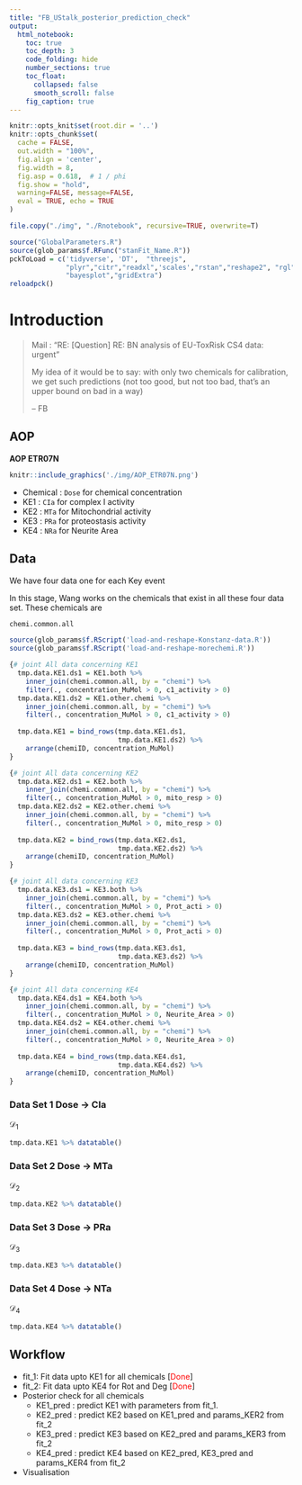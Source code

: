 ```yaml
---
title: "FB_UStalk_posterior_prediction_check"
output:
  html_notebook:
    toc: true
    toc_depth: 3
    code_folding: hide
    number_sections: true
    toc_float:
      collapsed: false
      smooth_scroll: false
    fig_caption: true
---
```


```r
knitr::opts_knit$set(root.dir = '..')
knitr::opts_chunk$set(
  cache = FALSE,
  out.width = "100%",
  fig.align = 'center',
  fig.width = 8,
  fig.asp = 0.618,  # 1 / phi
  fig.show = "hold",
  warning=FALSE, message=FALSE,
  eval = TRUE, echo = TRUE
)
```

```r
file.copy("./img", "./Rnotebook", recursive=TRUE, overwrite=T)
```


```r
source("GlobalParameters.R")
source(glob_params$f.RFunc("stanFit_Name.R"))
pckToLoad = c('tidyverse', 'DT',  "threejs",
              "plyr","citr","readxl",'scales',"rstan","reshape2", "rgl",
              "bayesplot","gridExtra")
reloadpck()
```

# Introduction

> Mail : "RE: [Question] RE: BN analysis of EU-ToxRisk CS4 data: urgent"
>
> My idea of it would be to say: with only two chemicals for calibration, we get such predictions (not too good, but not too bad, that’s an upper bound on bad in a way)
>
> -- FB 

## AOP

**AOP ETR07N**

```r
knitr::include_graphics('./img/AOP_ETR07N.png')
```

- Chemical : `Dose` for chemical concentration
- KE1 : `CIa` for complex I activity
- KE2 : `MTa` for Mitochondrial activity
- KE3 : `PRa` for proteostasis activity
- KE4 : `NRa` for Neurite Area

## Data {.tabset .tabset-fade .tabset-pills}

We have four data one for each Key event

In this stage, Wang works on the chemicals that exist in all these four data set. These chemicals are

```r
chemi.common.all
```


```r
source(glob_params$f.RScript('load-and-reshape-Konstanz-data.R'))
source(glob_params$f.RScript('load-and-reshape-morechemi.R'))
```

```r
{# joint All data concerning KE1
  tmp.data.KE1.ds1 = KE1.both %>%
    inner_join(chemi.common.all, by = "chemi") %>%
    filter(., concentration_MuMol > 0, c1_activity > 0)
  tmp.data.KE1.ds2 = KE1.other.chemi %>%
    inner_join(chemi.common.all, by = "chemi") %>%
    filter(., concentration_MuMol > 0, c1_activity > 0)
  
  tmp.data.KE1 = bind_rows(tmp.data.KE1.ds1,
                           tmp.data.KE1.ds2) %>%
    arrange(chemiID, concentration_MuMol)
}

{# joint All data concerning KE2
  tmp.data.KE2.ds1 = KE2.both %>%
    inner_join(chemi.common.all, by = "chemi") %>%
    filter(., concentration_MuMol > 0, mito_resp > 0)
  tmp.data.KE2.ds2 = KE2.other.chemi %>%
    inner_join(chemi.common.all, by = "chemi") %>%
    filter(., concentration_MuMol > 0, mito_resp > 0)
  
  tmp.data.KE2 = bind_rows(tmp.data.KE2.ds1,
                           tmp.data.KE2.ds2) %>%
    arrange(chemiID, concentration_MuMol)
}

{# joint All data concerning KE3
  tmp.data.KE3.ds1 = KE3.both %>%
    inner_join(chemi.common.all, by = "chemi") %>%
    filter(., concentration_MuMol > 0, Prot_acti > 0)
  tmp.data.KE3.ds2 = KE3.other.chemi %>%
    inner_join(chemi.common.all, by = "chemi") %>%
    filter(., concentration_MuMol > 0, Prot_acti > 0)
  
  tmp.data.KE3 = bind_rows(tmp.data.KE3.ds1,
                           tmp.data.KE3.ds2) %>%
    arrange(chemiID, concentration_MuMol)
}

{# joint All data concerning KE4
  tmp.data.KE4.ds1 = KE4.both %>%
    inner_join(chemi.common.all, by = "chemi") %>%
    filter(., concentration_MuMol > 0, Neurite_Area > 0)
  tmp.data.KE4.ds2 = KE4.other.chemi %>%
    inner_join(chemi.common.all, by = "chemi") %>%
    filter(., concentration_MuMol > 0, Neurite_Area > 0)
  
  tmp.data.KE4 = bind_rows(tmp.data.KE4.ds1,
                           tmp.data.KE4.ds2) %>%
    arrange(chemiID, concentration_MuMol)
}
```


### Data Set 1 Dose -> CIa

$\mathcal{D}_{1}$

```r
tmp.data.KE1 %>% datatable()
```

### Data Set 2 Dose -> MTa

$\mathcal{D}_{2}$

```r
tmp.data.KE2 %>% datatable()
```

### Data Set 3 Dose -> PRa

$\mathcal{D}_{3}$

```r
tmp.data.KE3 %>% datatable()
```

### Data Set 4 Dose -> NTa

$\mathcal{D}_{4}$ 

```r
tmp.data.KE4 %>% datatable()
```

## Workflow

- fit_1: Fit data upto KE1 for all chemicals [<span style="color:red">Done</span>]
- fit_2: Fit data upto KE4 for Rot and Deg   [<span style="color:red">Done</span>]
- Posterior check for all chemicals
    - KE1_pred : predict KE1 with parameters from fit_1.
    - KE2_pred : predict KE2 based on KE1_pred and params_KER2 from fit_2
    - KE3_pred : predict KE3 based on KE2_pred and params_KER3 from fit_2
    - KE4_pred : predict KE4 based on KE2_pred, KE3_pred and params_KER4 from fit_2
- Visualisation

























 